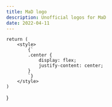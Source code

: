 ```yaml
---
title: MaD logo
description: Unofficial logos for MaD
date: 2022-04-11
---
```


    return (
        <style>
            {`
            .center {
                display: flex;
                justify-content: center;
            }
            `}
        </style>
    )
}

<Style />

<div class="center">
![Unofficial MaD logo](./logo.svg)
</div>

<div class="center">
Licensed under the MIT License
</div>

<div class="center">
More info [here](https://github.com/Its-Just-Nans/Its-Just-Nans/tree/main/website-articles/logo-mad)
</div>